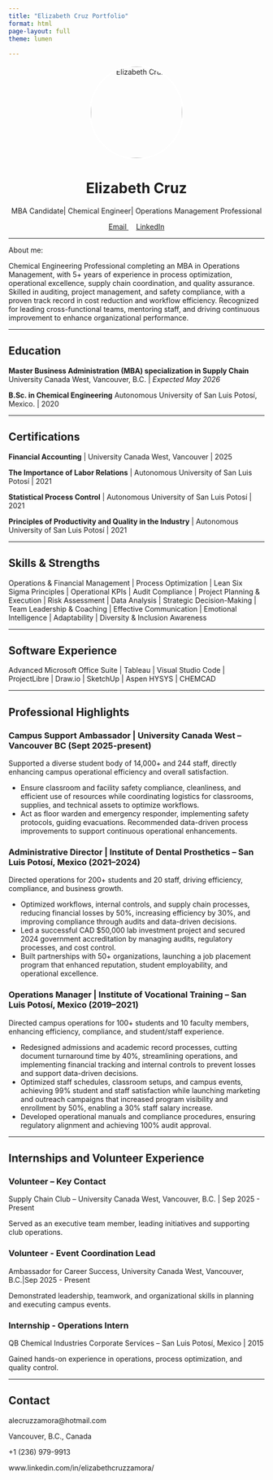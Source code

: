 ```yaml
---
title: "Elizabeth Cruz Portfolio"
format: html
page-layout: full
theme: lumen
  
---
```


<link rel="stylesheet" href="https://cdn.jsdelivr.net/npm/bootstrap-icons@1.10.5/font/bootstrap-icons.css">

<div style="text-align: center;">
  <img src="images/foto.jpg" alt="Elizabeth Cruz" style="width: 180px; height: 180px; border-radius: 50%; object-fit: cover; border: 3px solid #fff;" />
</div>

<h1 class="hero-name" style="text-align: center;">Elizabeth Cruz</h1>
<p class="hero-role" style="text-align: center;">MBA Candidate| Chemical Engineer| Operations Management Professional </p>

<div style="text-align: center; margin-bottom: 10px;">
  <a href="mailto:alecruzzamora@hotmail.com" style="margin-right: 15px;">
    <i class="bi bi-envelope-at"></i> Email
  </a>
  <a href="https://linkedin.com/in/elizabethcruzzamora/" target="_blank">
    <i class="bi bi-linkedin"></i> LinkedIn
  </a>
</div>

***
About me:

Chemical Engineering Professional completing an MBA in Operations Management, with 5+ years of experience in process optimization, operational excellence, supply chain coordination, and quality assurance. Skilled in auditing, project management, and safety compliance, with a proven track record in cost reduction and workflow efficiency. Recognized for leading cross-functional teams, mentoring staff, and driving continuous improvement to enhance organizational performance.

***

## <i class="bi bi-mortarboard-fill"></i> **Education**

**Master Business Administration (MBA) specialization in Supply Chain** University Canada West, Vancouver, B.C. | _Expected May 2026_

**B.Sc. in Chemical Engineering** Autonomous University of San Luis Potosí, Mexico. | 2020

***

## <i class="bi bi-lightbulb-fill"></i> **Certifications**

**Financial Accounting** | University Canada West, Vancouver | 2025

**The Importance of Labor Relations** | Autonomous University of San Luis Potosí | 2021

**Statistical Process Control** | Autonomous University of San Luis Potosí | 2021

**Principles of Productivity and Quality in the Industry** | Autonomous University of San Luis Potosí | 2021

***


## <i class="bi bi-chat-dots-fill"></i> **Skills & Strengths**
Operations & Financial Management | Process Optimization | Lean Six Sigma Principles | Operational KPIs | Audit Compliance | Project Planning & Execution | Risk Assessment | Data Analysis | Strategic Decision-Making | Team Leadership & Coaching | Effective Communication | Emotional Intelligence | Adaptability | Diversity & Inclusion Awareness 

***


## <i class="bi bi-gear-fill"></i> **Software Experience**
Advanced Microsoft Office Suite | Tableau | Visual Studio Code | ProjectLibre | Draw.io | SketchUp | Aspen HYSYS | CHEMCAD


***

## <i class="bi bi-briefcase-fill"></i> Professional Highlights

### Campus Support Ambassador | University Canada West – Vancouver BC                                                          (Sept 2025-present)  
Supported a diverse student body of 14,000+ and 244 staff, directly enhancing campus operational efficiency and overall satisfaction.

- Ensure classroom and facility safety compliance, cleanliness, and efficient use of resources while coordinating logistics for classrooms, supplies, and technical assets to optimize workflows.
- Act as floor warden and emergency responder, implementing safety protocols, guiding evacuations. Recommended data-driven process improvements to support continuous operational enhancements.


### Administrative Director | Institute of Dental Prosthetics – San Luis Potosí, Mexico (2021–2024) 
Directed operations for 200+ students and 20 staff, driving efficiency, compliance, and business growth.

- Optimized workflows, internal controls, and supply chain processes, reducing financial losses by 50%, increasing efficiency by 30%, and improving compliance through audits and data-driven decisions.
- Led a successful CAD $50,000 lab investment project and secured 2024 government accreditation by managing audits, regulatory processes, and cost control.
- Built partnerships with 50+ organizations, launching a job placement program that enhanced reputation, student employability, and operational excellence.
 
### Operations Manager | Institute of Vocational Training – San Luis Potosí, Mexico (2019–2021)  
Directed campus operations for 100+ students and 10 faculty members, enhancing efficiency, compliance, and student/staff experience.

- Redesigned admissions and academic record processes, cutting document turnaround time by 40%, streamlining operations, and implementing financial tracking and internal controls to prevent losses and support data-driven decisions.
- Optimized staff schedules, classroom setups, and campus events, achieving 99% student and staff satisfaction while launching marketing and outreach campaigns that increased program visibility and enrollment by 50%, enabling a 30% staff salary increase.
- Developed operational manuals and compliance procedures, ensuring regulatory alignment and achieving 100% audit approval.


***


## <i class="bi bi-people-fill"></i> **Internships and Volunteer Experience**
### Volunteer – Key Contact ### 
Supply Chain Club – University Canada West, Vancouver, B.C. | Sep 2025 - Present

Served as an executive team member, leading initiatives and supporting club operations.

### Volunteer - Event Coordination Lead ###
Ambassador for Career Success, University Canada West, Vancouver, B.C.|Sep 2025 - Present

Demonstrated leadership, teamwork, and organizational skills in planning and executing campus events.

### Internship - Operations Intern ###
QB Chemical Industries Corporate Services – San Luis Potosí, Mexico | 2015

Gained hands-on experience in operations, process optimization, and quality control.


***

## <i class="bi bi-telephone-fill"></i> **Contact**

<i class="bi bi-envelope-at"></i> alecruzzamora@hotmail.com 

<i class="bi bi-pin-map-fill"></i> Vancouver, B.C., Canada 

<i class="bi bi-phone-vibrate"></i> +1 (236) 979-9913 

<i class="bi bi-linkedin"></i> www.linkedin.com/in/elizabethcruzzamora/
